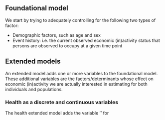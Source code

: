 ## Foundational model

We start by trying to adequately controlling for the following two types of factor:

- Demographic factors, such as age and sex
- Event history: i.e. the current observed economic (in)activity status that persons are observed to occupy at a given time point

## Extended models

An extended model adds one or more variables to the foundational model. These additional variables are the factors/determinants whose effect on economic (in)activity we are actually interested in estimating for both individuals and populations.

### Health as a discrete and continuous variables

The health extended model adds the variable '' for